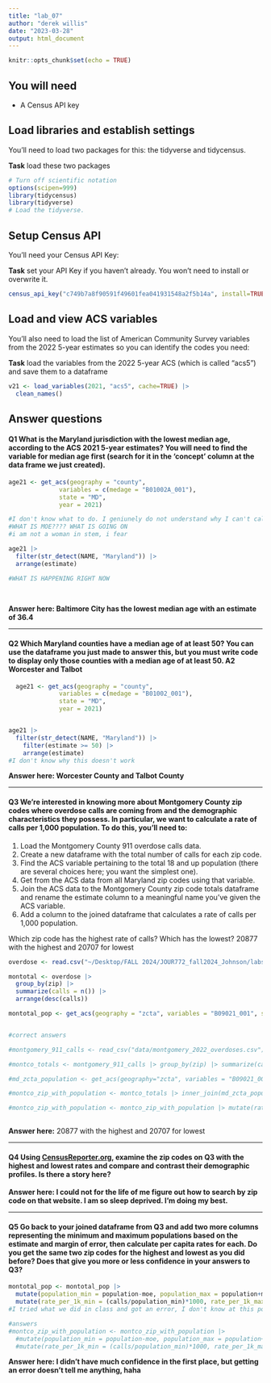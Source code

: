 ```yaml
---
title: "lab_07"
author: "derek willis"
date: "2023-03-28"
output: html_document
---
```


```r
knitr::opts_chunk$set(echo = TRUE)
```

## You will need

-   A Census API key

## Load libraries and establish settings

You'll need to load two packages for this: the tidyverse and tidycensus.

**Task** load these two packages

```r
# Turn off scientific notation
options(scipen=999)
library(tidycensus)
library(tidyverse)
# Load the tidyverse.
```

## Setup Census API

You'll need your Census API Key:

**Task** set your API Key if you haven't already. You won't need to install or overwrite it.

```r
census_api_key("c749b7a8f90591f49601fea041931548a2f5b14a", install=TRUE)
```

## Load and view ACS variables

You'll also need to load the list of American Community Survey variables from the 2022 5-year estimates so you can identify the codes you need:

**Task** load the variables from the 2022 5-year ACS (which is called "acs5") and save them to a dataframe

```r
v21 <- load_variables(2021, "acs5", cache=TRUE) |>
  clean_names()
```

## Answer questions

#### **Q1** What is the Maryland jurisdiction with the lowest median age, according to the ACS 2021 5-year estimates? You will need to find the variable for median age first (search for it in the 'concept' column at the data frame we just created).

```r

age21 <- get_acs(geography = "county",
              variables = c(medage = "B01002A_001"),
              state = "MD",
              year = 2021)

#I don't know what to do. I geniunely do not understand why I can't call the data correctly, and I need it to answer ANY of the questions. I don't even know how to attempt this. 
#WHAT IS MOE???? WHAT IS GOING ON
#i am not a woman in stem, i fear

age21 |>
  filter(str_detect(NAME, "Maryland")) |>
  arrange(estimate)

#WHAT IS HAPPENING RIGHT NOW
  
  

```

**Answer here: Baltimore City has the lowest median age with an estimate of 36.4**

------------------------------------------------------------------------

#### **Q2** Which Maryland counties have a median age of at least 50? You can use the dataframe you just made to answer this, but you must write code to display only those counties with a median age of at least 50. **A2 Worcester and Talbot**

```r

  age21 <- get_acs(geography = "county",
              variables = c(medage = "B01002_001"),
              state = "MD",
              year = 2021)


age21 |>
  filter(str_detect(NAME, "Maryland")) |>
    filter(estimate >= 50) |>
    arrange(estimate) 
#I don't know why this doesn't work

```

**Answer here: Worcester County and Talbot County**

------------------------------------------------------------------------

#### **Q3** We're interested in knowing more about Montgomery County zip codes where overdose calls are coming from and the demographic characteristics they possess. In particular, we want to calculate a rate of calls per 1,000 population. To do this, you'll need to:

1.  Load the Montgomery County 911 overdose calls data.
2.  Create a new dataframe with the total number of calls for each zip code.
3.  Find the ACS variable pertaining to the total 18 and up population (there are several choices here; you want the simplest one).
4.  Get from the ACS data from all Maryland zip codes using that variable.
5.  Join the ACS data to the Montgomery County zip code totals dataframe and rename the estimate column to a meaningful name you've given the ACS variable.
6.  Add a column to the joined dataframe that calculates a rate of calls per 1,000 population.

Which zip code has the highest rate of calls? Which has the lowest? 20877 with the highest and 20707 for lowest

```r
overdose <- read.csv("~/Desktop/FALL 2024/JOUR772_fall2024_Johnson/labs/lab_07/data/montgomery_2022_overdoses.csv") 

montotal <- overdose |> 
  group_by(zip) |>
  summarize(calls = n()) |>
  arrange(desc(calls))

montotal_pop <- get_acs(geography = "zcta", variables = "B09021_001", state = "MD", year = 2019)


#correct answers

#montgomery_911_calls <- read_csv("data/montgomery_2022_overdoses.csv") |> mutate(zip = as.character(zip))

#montco_totals <- montgomery_911_calls |> group_by(zip) |> summarize(calls = n()) |> arrange(desc(calls))

#md_zcta_population <- get_acs(geography="zcta", variables = "B09021_001", state='MD', year=2019)

#montco_zip_with_population <- montco_totals |> inner_join(md_zcta_population, by=c('zip' = 'GEOID')) |> rename(population = estimate)

#montco_zip_with_population <- montco_zip_with_population |> mutate(rate_per_1k = (calls/population)*1000) |> arrange(desc(rate_per_1k))
  

```

**Answer here:** 20877 with the highest and 20707 for lowest

------------------------------------------------------------------------

#### **Q4** Using [CensusReporter.org](https://censusreporter.org/), examine the zip codes on Q3 with the highest and lowest rates and compare and contrast their demographic profiles. Is there a story here?

**Answer here: I could not for the life of me figure out how to search by zip code on that website. I am so sleep deprived. I'm doing my best.**

------------------------------------------------------------------------

#### **Q5** Go back to your joined dataframe from Q3 and add two more columns representing the minimum and maximum populations based on the estimate and margin of error, then calculate per capita rates for each. Do you get the same two zip codes for the highest and lowest as you did before? Does that give you more or less confidence in your answers to Q3?

```r
montotal_pop <- montotal_pop |>
  mutate(population_min = population-moe, population_max = population+moe) |>
  mutate(rate_per_1k_min = (calls/population_min)*1000, rate_per_1k_max = (calls/population_max)*1000)
#I tried what we did in class and got an error, I don't know at this point

#answers
#montco_zip_with_population <- montco_zip_with_population |> 
  #mutate(population_min = population-moe, population_max = population+moe) |> 
  #mutate(rate_per_1k_min = (calls/population_min)*1000, rate_per_1k_max = (calls/population_max)*1000)
```

**Answer here: I didn't have much confidence in the first place, but getting an error doesn't tell me anything, haha**
